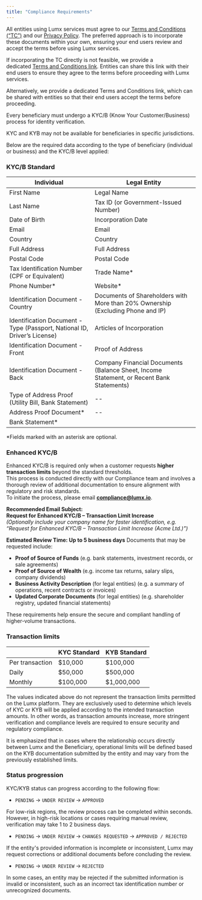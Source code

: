```yaml
---
title: "Compliance Requirements"
---
```


All entities using Lumx services must agree to our [Terms and Conditions (“TC”)](https://lumx.io/terms-of-use) and our [Privacy Policy](https://lumx.io/privacy-policy). The preferred approach is to incorporate these documents within your own, ensuring your end users review and accept the terms before using Lumx services.

If incorporating the TC directly is not feasible, we provide a dedicated [Terms and Conditions link](https://lumx.io/terms-of-use). Entities can share this link with their end users to ensure they agree to the terms before proceeding with Lumx services.[
](https://docs.lumx.io/concepts/orchestration)

Alternatively, we provide a dedicated Terms and Conditions link, which can be shared with entities so that their end users accept the terms before proceeding.

Every beneficiary must undergo a KYC/B (Know Your Customer/Business) process for identity verification.

<Note>
  KYC and KYB may not be available for beneficiaries in specific jurisdictions.
</Note>

Below are the required data according to the type of beneficiary (individual or business) and the KYC/B level applied:

### KYC/B Standard

| Individual                                                               | Legal Entity                                                                             |
| ------------------------------------------------------------------------ | ---------------------------------------------------------------------------------------- |
| First Name                                                               | Legal Name                                                                               |
| Last Name                                                                | Tax ID (or Government-Issued Number)                                                     |
| Date of Birth                                                            | Incorporation Date                                                                       |
| Email                                                                    | Email                                                                                    |
| Country                                                                  | Country                                                                                  |
| Full Address                                                             | Full Address                                                                             |
| Postal Code                                                              | Postal Code                                                                              |
| Tax Identification Number (CPF or Equivalent)                            | Trade Name\*                                                                             |
| Phone Number\*                                                           | Website\*                                                                                |
| Identification Document - Country                                        | Documents of Shareholders with More than 20% Ownership (Excluding Phone and IP)          |
| Identification Document - Type (Passport, National ID, Driver’s License) | Articles of Incorporation                                                                |
| Identification Document - Front                                          | Proof of Address                                                                         |
| Identification Document - Back                                           | Company Financial Documents (Balance Sheet, Income Statement, or Recent Bank Statements) |
| Type of Address Proof (Utility Bill, Bank Statement)                     | --                                                                                       |
| Address Proof Document\*                                                 | --                                                                                       |
| Bank Statement\*                                                         |                                                                                          |

\*Fields marked with an asterisk are optional.

### Enhanced KYC/B

Enhanced KYC/B is required only when a customer requests **higher transaction limits** beyond the standard thresholds.\
This process is conducted directly with our Compliance team and involves a thorough review of additional documentation to ensure alignment with regulatory and risk standards.\
To initiate the process, please email [**<u>compliance@lumx.io</u>**](mailto:compliance@lumx.io).

**Recommended Email Subject:** \
**Request for Enhanced KYC/B – Transaction Limit Increase**\
_(Optionally include your company name for faster identification, e.g. “Request for Enhanced KYC/B – Transaction Limit Increase (Acme Ltd.)”)_

**Estimated Review Time: Up to 5 business days**
Documents that may be requested include:

- **Proof of Source of Funds** (e.g. bank statements, investment records, or sale agreements)
- **Proof of Source of Wealth** (e.g. income tax returns, salary slips, company dividends)
- **Business Activity Description** (for legal entities) (e.g. a summary of operations, recent contracts or invoices)
- **Updated Corporate Documents** (for legal entities) (e.g. shareholder registry, updated financial statements)

These requirements help ensure the secure and compliant handling of higher-volume transactions.

### Transaction limits

|                 | KYC Standard | KYB Standard |
| :-------------- | :----------- | :----------- |
| Per transaction | \$10,000     | \$100,000    |
| Daily           | \$50,000     | \$500,000    |
| Monthly         | \$100,000    | \$1,000,000  |

<Note>
  The values indicated above do not represent the transaction limits permitted on the Lumx platform. They are exclusively used to determine which levels of KYC or KYB will be applied according to the intended transaction amounts. In other words, as transaction amounts increase, more stringent verification and compliance levels are required to ensure security and regulatory compliance.
</Note>

It is emphasized that in cases where the relationship occurs directly between Lumx and the Beneficiary, operational limits will be defined based on the KYB documentation submitted by the entity and may vary from the previously established limits.

### Status progression

KYC/KYB status can progress according to the following flow:

- `PENDING` → `UNDER REVIEW` → `APPROVED`

For low-risk regions, the review process can be completed within seconds. However, in high-risk locations or cases requiring manual review, verification may take 1 to 2 business days.

- `PENDING` → `UNDER REVIEW` → `CHANGES REQUESTED` → `APPROVED / REJECTED`

If the entity's provided information is incomplete or inconsistent, Lumx may request corrections or additional documents before concluding the review.

- `PENDING` → `UNDER REVIEW` → `REJECTED`

In some cases, an entity may be rejected if the submitted information is invalid or inconsistent, such as an incorrect tax identification number or unrecognized documents.